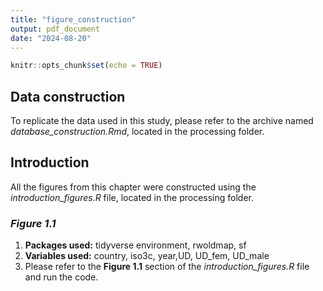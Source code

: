 ```yaml
---
title: "figure_construction"
output: pdf_document
date: "2024-08-20"
---
```


```r
knitr::opts_chunk$set(echo = TRUE)
```

## Data construction

To replicate the data used in this study, please refer to the archive named *database_construction.Rmd*, located in the processing folder.

## Introduction

All the figures from this chapter were constructed using the *introduction_figures.R* file, located in the processing folder. 

### *Figure 1.1*

1. **Packages used:** tidyverse environment, rwoldmap, sf
2. **Variables used:** country, iso3c, year,UD, UD_fem, UD_male
3. Please refer to the **Figure 1.1** section of the *introduction_figures.R* file and run the code.


